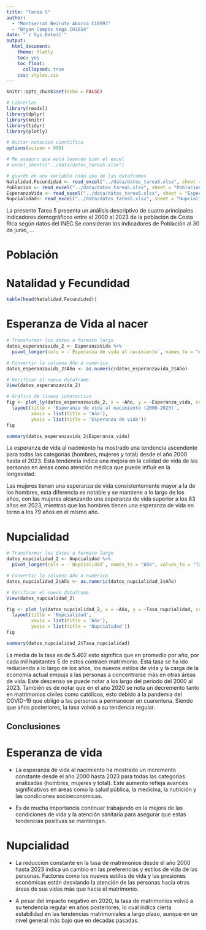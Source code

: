 ```yaml
---
title: "Tarea 5"
author: 
  - "Montserrat Beirute Abarca C10997"
  - "Bryan Campos Vega C01654"
date: "`r Sys.Date()`"
output: 
  html_document:
    theme: flatly
    toc: yes
    toc_float:
      collapsed: true
    css: styles.css
---
```


```r
knitr::opts_chunk$set(echo = FALSE)
```

```r
# Librerias
library(readxl)
library(dplyr)
library(knitr)
library(tidyr)
library(plotly)

# Quitar notacion cientifica
options(scipen = 999)

# Me aseguro que está leyendo bien el excel 
# excel_sheets("../data/datos_tarea5.xlsx")

# guardo en una variable cada una de las dataframes
Natalidad.Fecundidad <- read_excel("../data/datos_tarea5.xlsx", sheet = "NatalidadFecundidad")
Poblacion <- read_excel("../data/datos_tarea5.xlsx", sheet = "Poblacion")
EsperanzaVida <- read_excel("../data/datos_tarea5.xlsx", sheet = "EsperanzaVida")
Nupcialidad<- read_excel("../data/datos_tarea5.xlsx", sheet = "Nupcialidad")
```

La presente Tarea 5 presenta un análisis descriptivo de cuatro  principales indicadores demográficos entre el 2000 al 2023 de
la población de Costa Rica según datos del INEC.Se consideran los indicadores de Población al 30 de junio, ...


# Población

# Natalidad y Fecundidad

```r
kable(head(Natalidad.Fecundidad))

```


# Esperanza de Vida al nacer 

```r
# Transformar los datos a formato largo
datos_esperanzavida_2 <- EsperanzaVida %>%
  pivot_longer(cols = -`Esperanza de vida al nacimiento`, names_to = "Año", values_to = "Esperanza_vida")

# Convertir la columna Año a numérica
datos_esperanzavida_2$Año <- as.numeric(datos_esperanzavida_2$Año)

# Verificar el nuevo dataframe
View(datos_esperanzavida_2)
```

```r
# Gráfico de líneas interactivo
fig <- plot_ly(datos_esperanzavida_2, x = ~Año, y = ~Esperanza_vida, color = ~`Esperanza de vida al nacimiento`, type = 'scatter', mode = 'lines+markers') %>%
  layout(title = 'Esperanza de vida al nacimiento (2000-2023)',
         xaxis = list(title = 'Año'),
         yaxis = list(title = 'Esperanza de vida'))
fig
```


```r
summary(datos_esperanzavida_2$Esperanza_vida)
```
La esperanza de vida al nacimiento ha mostrado una tendencia ascendente para todas las categorías (hombres, mujeres y total) desde el año 2000 hasta el 2023. Esta tendencia indica una mejora en la calidad de vida de las personas en áreas como atención médica que puede influír en la longevidad.

Las mujeres tienen una esperanza de vida consistentemente mayor a la de los hombres, esta diferencia es notable y se mantiene a lo largo de los años, con las mujeres alcanzando una esperanza de vida superior a los 83 años en 2023, mientras que los hombres tienen una esperanza de vida en torno a los 79 años en el mismo año.

# Nupcialidad

```r
# Transformar los datos a formato largo
datos_nupcialidad_2 <- Nupcialidad %>%
  pivot_longer(cols = -`Nupcialidad`, names_to = "Año", values_to = "Tasa_nupcialidad")

# Convertir la columna Año a numérica
datos_nupcialidad_2$Año <- as.numeric(datos_nupcialidad_2$Año)

# Verificar el nuevo dataframe
View(datos_nupcialidad_2)
```

```r

fig <- plot_ly(datos_nupcialidad_2, x = ~Año, y = ~Tasa_nupcialidad, color = ~`Nupcialidad`, type = 'scatter', mode = 'lines+markers') %>%
  layout(title = 'Nupcialidad',
         xaxis = list(title = 'Año'),
         yaxis = list(title = 'Nupcialidad'))
fig
```

```r
summary(datos_nupcialidad_2$Tasa_nupcialidad)
```

La media de la tasa es de 5.402 esto significa que en promedio por año, por cada mil habitantes 5 de estos contraen matrimonio. Esta tasa se ha ido reduciendo a lo largo de los años, los nuevos estilos de vida y la carga de la economía actual empuja a las personas a concentrarse más en otras áreas de vida. Este descenso se puede notar a los largo del periodo del 2000 al 2023. También es de notar que en el año 2020 se nota un decremento tanto en matrimonios civiles como católicos, esto debido a la pandemia del COVID-19 que obligó a las personas a permanecer en cuarentena. Siendo que años posteriores, la tasa volvió a su tendencia regular.

## Conclusiones

# Esperanza de vida

- La esperanza de vida al nacimiento ha mostrado un incremento constante desde el año 2000 hasta 2023 para todas las categorías analizadas (hombres, mujeres y total). Este aumento refleja avances significativos en áreas como la salud pública, la medicina, la nutrición y las condiciones socioeconómicas.


- Es de mucha importancia continuar trabajando en la mejora de las condiciones de vida y la atención sanitaria para asegurar que estas tendencias positivas se mantengan.


# Nupcialidad

- La reducción constante en la tasa de matrimonios desde el año 2000 hasta 2023 indica un cambio en las preferencias y estilos de vida de las personas. Factores como los nuevos estilos de vida y las presiones económicas están desviando la atención de las personas hacia otras áreas de sus vidas más que hacia el matrimonio.

- A pesar del impacto negativo en 2020, la tasa de matrimonios volvió a su tendencia regular en años posteriores, lo cual indica cierta estabilidad en las tendencias matrimoniales a largo plazo, aunque en un nivel general más bajo que en décadas pasadas.

